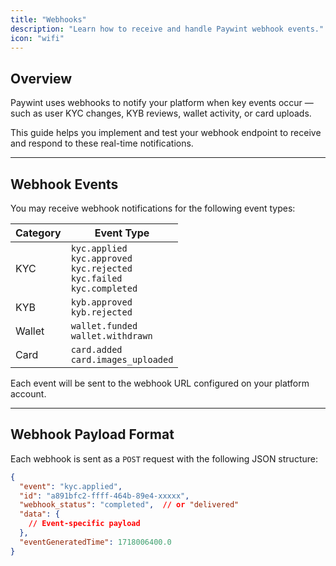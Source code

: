 ```yaml
---
title: "Webhooks"
description: "Learn how to receive and handle Paywint webhook events."
icon: "wifi"
---
```


## Overview

Paywint uses webhooks to notify your platform when key events occur — such as user KYC changes, KYB reviews, wallet activity, or card uploads.

This guide helps you implement and test your webhook endpoint to receive and respond to these real-time notifications.

---

## Webhook Events

You may receive webhook notifications for the following event types:

| Category | Event Type |
|----------|------------|
| KYC | `kyc.applied`<br />`kyc.approved`<br />`kyc.rejected`<br />`kyc.failed`<br />`kyc.completed` |
| KYB | `kyb.approved`<br />`kyb.rejected` |
| Wallet | `wallet.funded`<br />`wallet.withdrawn` |
| Card | `card.added`<br />`card.images_uploaded` |

Each event will be sent to the webhook URL configured on your platform account.

---

## Webhook Payload Format

Each webhook is sent as a `POST` request with the following JSON structure:

```json
{
  "event": "kyc.applied",
  "id": "a891bfc2-ffff-464b-89e4-xxxxx",
  "webhook_status": "completed",  // or "delivered"
  "data": {
    // Event-specific payload
  },
  "eventGeneratedTime": 1718006400.0
}

